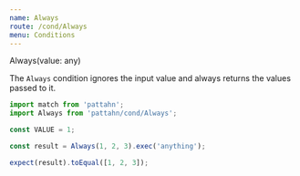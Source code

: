 ```yaml
---
name: Always
route: /cond/Always
menu: Conditions
---
```



<CondType>Always(value: any)</CondType>

The `Always` condition ignores the input value and always returns the values passed to
it.

```js
import match from 'pattahn';
import Always from 'pattahn/cond/Always';

const VALUE = 1;

const result = Always(1, 2, 3).exec('anything');

expect(result).toEqual([1, 2, 3]);
```

